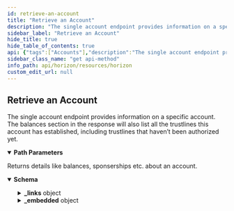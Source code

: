 ```yaml
---
id: retrieve-an-account
title: "Retrieve an Account"
description: "The single account endpoint provides information on a specific account. The balances section in the response will also list all the trustlines this account has established, including trustlines that haven’t been authorized yet."
sidebar_label: "Retrieve an Account"
hide_title: true
hide_table_of_contents: true
api: {"tags":["Accounts"],"description":"The single account endpoint provides information on a specific account. The balances section in the response will also list all the trustlines this account has established, including trustlines that haven’t been authorized yet.","operationId":"RetrieveAnAccount","parameters":[{"name":"account_id","in":"path","required":true,"description":"This account’s public key encoded in a base32 string representation.","schema":{"type":"string","example":"GDMQQNJM4UL7QIA66P7R2PZHMQINWZBM77BEBMHLFXD5JEUAHGJ7R4JZ"}}],"responses":{"200":{"description":"Returns details like balances, sponserships etc. about an account.","content":{"application/json":{"schema":{"allOf":[{"type":"object","properties":{"_links":{"type":"object","properties":{"self":{"type":"object","properties":{"href":{"type":"string","format":"link"},"templated":{"type":"boolean"}},"required":["href"],"title":"link"},"next":{"type":"object","properties":{"href":{"type":"string","format":"link"},"templated":{"type":"boolean"}},"required":["href"],"title":"link"},"prev":{"type":"object","properties":{"href":{"type":"string","format":"link"},"templated":{"type":"boolean"}},"required":["href"],"title":"link"}}}},"title":"Links"},{"type":"object","properties":{"_embedded":{"type":"object","properties":{"records":{"type":"array","items":{"type":"object","properties":{"_links":{"type":"object","properties":{"self":{"type":"object","properties":{"href":{"type":"string","format":"link"},"templated":{"type":"boolean"}},"required":["href"],"title":"link"},"transactions":{"type":"object","properties":{"href":{"type":"string","format":"link"},"templated":{"type":"boolean"}},"required":["href"],"title":"link"},"operations":{"type":"object","properties":{"href":{"type":"string","format":"link"},"templated":{"type":"boolean"}},"required":["href"],"title":"link"},"payments":{"type":"object","properties":{"href":{"type":"string","format":"link"},"templated":{"type":"boolean"}},"required":["href"],"title":"link"},"effects":{"type":"object","properties":{"href":{"type":"string","format":"link"},"templated":{"type":"boolean"}},"required":["href"],"title":"link"},"offers":{"type":"object","properties":{"href":{"type":"string","format":"link"},"templated":{"type":"boolean"}},"required":["href"],"title":"link"},"trades":{"type":"object","properties":{"href":{"type":"string","format":"link"},"templated":{"type":"boolean"}},"required":["href"],"title":"link"},"data":{"type":"object","properties":{"href":{"type":"string","format":"link"},"templated":{"type":"boolean"}},"required":["href"],"title":"link"}},"required":["self","transactions","operations","payments","effects","offers","trades","data"]},"id":{"type":"string","title":"id"},"account_id":{"type":"string","pattern":"G[A-Z0-9]{55}","title":"address"},"sequence":{"type":"string","pattern":"[0-9]+","title":"sequence"},"sequence_ledger":{"type":"integer","format":"uint32","title":"sequence_ledger"},"sequence_time":{"type":"string"},"subentry_count":{"type":"integer","format":"int32","title":"subentry_count"},"inflation_destination":{"type":"string","pattern":"G[A-Z0-9]{55}","title":"address"},"home_domain":{"type":"string"},"last_modified_ledger":{"type":"integer","format":"uint32","title":"last_modified_ledger"},"last_modified_time":{"type":"string"},"thresholds":{"type":"object","properties":{"low_threshold":{"type":"integer"},"med_threshold":{"type":"integer"},"high_threshold":{"type":"integer"}},"title":"thresholds"},"flags":{"type":"object","properties":{"auth_required":{"type":"boolean"},"auth_revocable":{"type":"boolean"},"auth_immutable":{"type":"boolean"},"auth_clawback_enabled":{"type":"boolean"}},"title":"flags"},"balances":{"type":"array","items":{"anyOf":[{"type":"object","properties":{"balance":{"type":"string","pattern":"[0-9]+\\.[0-9]{7}","title":"currency"},"liquidity_pool_id":{"type":"string"},"limit":{"type":"string","pattern":"[0-9]+\\.[0-9]{7}","title":"currency"},"buying_liabilites":{"type":"string","pattern":"[0-9]+\\.[0-9]{7}","title":"currency"},"selling_liabilites":{"type":"string","pattern":"[0-9]+\\.[0-9]{7}","title":"currency"},"sponser":{"type":"string"},"last_modified_ledger":{"type":"integer","format":"uint32","title":"last_modified_ledger"},"is_authorized":{"type":"boolean"},"is_authorized_to_maintain_liabilites":{"type":"boolean"},"is_clawback_enabled":{"type":"boolean"},"asset_type":{"type":"string","enum":["native"]}},"required":["balance","limit","asset_type","buying_liabilites","selling_liabilites","last_modified_ledger","is_authorized","is_authorized_to_maintain_liabilites","is_clawback_enabled"],"title":"BalanceLineNative"},{"type":"object","properties":{"balance":{"type":"string","pattern":"[0-9]+\\.[0-9]{7}","title":"currency"},"limit":{"type":"string","pattern":"[0-9]+\\.[0-9]{7}","title":"currency"},"buying_liabilites":{"type":"string","pattern":"[0-9]+\\.[0-9]{7}","title":"currency"},"selling_liabilites":{"type":"string","pattern":"[0-9]+\\.[0-9]{7}","title":"currency"},"sponser":{"type":"string","pattern":"G[A-Z0-9]{55}","title":"address"},"last_modified_ledger":{"type":"integer","format":"uint32","title":"last_modified_ledger"},"is_authorized":{"type":"boolean"},"is_authorized_to_maintain_liabilites":{"type":"boolean"},"is_clawback_enabled":{"type":"boolean"},"asset_type":{"type":"string","enum":["native","credit_alphanum4","credit_alphanum12"]},"asset_code":{"type":"string"},"asset_issuer":{"type":"string","pattern":"G[A-Z0-9]{55}","title":"address"}},"required":["balance","limit","asset_type","asset_code","asset_issuer","buying_liabilites","selling_liabilites","last_modified_ledger","is_authorized","is_authorized_to_maintain_liabilites","is_clawback_enabled"],"title":"BalanceLineAsset"},{"type":"object","properties":{"liquidity_pool_id":{"type":"string"},"asset_type":{"type":"string","enum":["liquidity_pool_shares"]},"balance":{"type":"string","pattern":"[0-9]+\\.[0-9]{7}","title":"currency"},"limit":{"type":"string","pattern":"[0-9]+\\.[0-9]{7}","title":"currency"},"last_modified_ledger":{"type":"integer","format":"uint32","title":"last_modified_ledger"},"sponser":{"type":"string","pattern":"G[A-Z0-9]{55}","title":"address"},"is_authorized":{"type":"boolean"},"is_authorized_to_maintain_liabilites":{"type":"boolean"},"is_clawback_enabled":{"type":"boolean"}},"required":["liquidity_pool_id","balance","limit","asset_type","last_modified_ledger","is_authorized","is_authorized_to_maintain_liabilites","is_clawback_enabled"],"title":"BalanceLineLiquidityPool"}]}},"signers":{"type":"array","items":{"type":"object","properties":{"key":{"type":"string","pattern":"G[A-Z0-9]{55}","title":"address"},"weight":{"type":"integer","format":"int32"},"type":{"type":"string","enum":["ed25519_public_key","sha256_hash","preauth_tx"]},"sponser":{"type":"string","pattern":"G[A-Z0-9]{55}","title":"address"}},"required":["key","weight","type"],"title":"signers"}},"data":{"type":"object"},"num_sponsoring":{"type":"integer"},"num_sponsered":{"type":"integer"},"sponser":{"type":"string","pattern":"G[A-Z0-9]{55}","title":"address"},"paging_token":{"type":"string"}},"required":["id","account_id","sequence","subentry_count","last_modified_ledger","last_modified_time","thresholds","flags","balances","signers","data","num_sponsoring","num_sponsered","paging_token"]}}}}},"title":"Account"}]},"examples":{"RetrieveAnAccount":{"value":{"_links":{"self":{"href":"https://horizon.stellar.org/accounts/GAYOLLLUIZE4DZMBB2ZBKGBUBZLIOYU6XFLW37GBP2VZD3ABNXCW4BVA"},"transactions":{"href":"https://horizon.stellar.org/accounts/GAYOLLLUIZE4DZMBB2ZBKGBUBZLIOYU6XFLW37GBP2VZD3ABNXCW4BVA/transactions{?cursor,limit,order}","templated":true},"operations":{"href":"https://horizon.stellar.org/accounts/GAYOLLLUIZE4DZMBB2ZBKGBUBZLIOYU6XFLW37GBP2VZD3ABNXCW4BVA/operations{?cursor,limit,order}","templated":true},"payments":{"href":"https://horizon.stellar.org/accounts/GAYOLLLUIZE4DZMBB2ZBKGBUBZLIOYU6XFLW37GBP2VZD3ABNXCW4BVA/payments{?cursor,limit,order}","templated":true},"effects":{"href":"https://horizon.stellar.org/accounts/GAYOLLLUIZE4DZMBB2ZBKGBUBZLIOYU6XFLW37GBP2VZD3ABNXCW4BVA/effects{?cursor,limit,order}","templated":true},"offers":{"href":"https://horizon.stellar.org/accounts/GAYOLLLUIZE4DZMBB2ZBKGBUBZLIOYU6XFLW37GBP2VZD3ABNXCW4BVA/offers{?cursor,limit,order}","templated":true},"trades":{"href":"https://horizon.stellar.org/accounts/GAYOLLLUIZE4DZMBB2ZBKGBUBZLIOYU6XFLW37GBP2VZD3ABNXCW4BVA/trades{?cursor,limit,order}","templated":true},"data":{"href":"https://horizon.stellar.org/accounts/GAYOLLLUIZE4DZMBB2ZBKGBUBZLIOYU6XFLW37GBP2VZD3ABNXCW4BVA/data/{key}","templated":true}},"id":"GAYOLLLUIZE4DZMBB2ZBKGBUBZLIOYU6XFLW37GBP2VZD3ABNXCW4BVA","account_id":"GAYOLLLUIZE4DZMBB2ZBKGBUBZLIOYU6XFLW37GBP2VZD3ABNXCW4BVA","sequence":"120192344791187470","subentry_count":5,"last_modified_ledger":28105812,"num_sponsoring":0,"num_sponsored":0,"thresholds":{"low_threshold":0,"med_threshold":0,"high_threshold":0},"flags":{"auth_required":false,"auth_revocable":false,"auth_immutable":false,"auth_clawback_enabled":false},"balances":[{"balance":"3.0000000","limit":"922337203685.4775807","buying_liabilities":"0.0000000","selling_liabilities":"0.0000000","last_modified_ledger":27984507,"is_authorized":true,"is_clawback_enabled":false,"asset_type":"credit_alphanum4","asset_code":"EURT","asset_issuer":"GAP5LETOV6YIE62YAM56STDANPRDO7ZFDBGSNHJQIYGGKSMOZAHOOS2S"},{"balance":"4.0000000","limit":"922337203685.4775807","buying_liabilities":"0.0000000","selling_liabilities":"0.0000000","last_modified_ledger":27985131,"is_authorized":true,"is_clawback_enabled":true,"asset_type":"credit_alphanum4","asset_code":"USD","asset_issuer":"GDUKMGUGDZQK6YHYA5Z6AY2G4XDSZPSZ3SW5UN3ARVMO6QSRDWP5YLEX"},{"balance":"72.8563792","buying_liabilities":"0.0000000","selling_liabilities":"0.0000000","asset_type":"native"}],"signers":[{"weight":1,"key":"GAYOLLLUIZE4DZMBB2ZBKGBUBZLIOYU6XFLW37GBP2VZD3ABNXCW4BVA","type":"ed25519_public_key"}],"data":{},"paging_token":""}}}}}}},"method":"get","path":"/accounts/{account_id}","servers":[{"url":"https://horizon.stellar.org","description":"The main network"},{"url":"https://horizon-testnet.stellar.org","description":"The test network"}],"info":{"title":"Horizon","version":"0.0.1"},"postman":{"name":"Retrieve an Account","description":{"content":"The single account endpoint provides information on a specific account. The balances section in the response will also list all the trustlines this account has established, including trustlines that haven’t been authorized yet.","type":"text/plain"},"url":{"path":["accounts",":account_id"],"host":["{{baseUrl}}"],"query":[],"variable":[{"disabled":false,"description":{"content":"(Required) This account’s public key encoded in a base32 string representation.","type":"text/plain"},"type":"any","value":"","key":"account_id"}]},"header":[{"key":"Accept","value":"application/json"}],"method":"GET"}}
sidebar_class_name: "get api-method"
info_path: api/horizon/resources/horizon
custom_edit_url: null
---
```



## Retrieve an Account



The single account endpoint provides information on a specific account. The balances section in the response will also list all the trustlines this account has established, including trustlines that haven’t been authorized yet.

<details style={{"marginBottom":"1rem"}} data-collapsed={false} open={true}><summary style={{}}><strong>Path Parameters</strong></summary><div><ul><ParamsItem className={"paramsItem"} param={{"name":"account_id","in":"path","required":true,"description":"This account’s public key encoded in a base32 string representation.","schema":{"type":"string","example":"GDMQQNJM4UL7QIA66P7R2PZHMQINWZBM77BEBMHLFXD5JEUAHGJ7R4JZ"}}}></ParamsItem></ul></div></details><div><ApiTabs><TabItem label={"200"} value={"200"}><div>

Returns details like balances, sponserships etc. about an account.

</div><div><MimeTabs schemaType={"response"}><TabItem label={"application/json"} value={"application/json"}><SchemaTabs><TabItem label={"Schema"} value={"Schema"}><details style={{}} data-collapsed={false} open={true}><summary style={{"textAlign":"left"}}><strong>Schema</strong></summary><div style={{"textAlign":"left","marginLeft":"1rem"}}></div><ul style={{"marginLeft":"1rem"}}><SchemaItem collapsible={true} className={"schemaItem"}><details style={{}}><summary style={{}}><strong>_links</strong><span style={{"opacity":"0.6"}}> object</span></summary><div style={{"marginLeft":"1rem"}}><SchemaItem collapsible={true} className={"schemaItem"}><details style={{}}><summary style={{}}><strong>self</strong><span style={{"opacity":"0.6"}}> object</span></summary><div style={{"marginLeft":"1rem"}}><SchemaItem collapsible={false} name={"href"} required={true} schemaName={"link"} qualifierMessage={undefined} schema={{"type":"string","format":"link"}}></SchemaItem><SchemaItem collapsible={false} name={"templated"} required={false} schemaName={"boolean"} qualifierMessage={undefined} schema={{"type":"boolean"}}></SchemaItem></div></details></SchemaItem><SchemaItem collapsible={true} className={"schemaItem"}><details style={{}}><summary style={{}}><strong>next</strong><span style={{"opacity":"0.6"}}> object</span></summary><div style={{"marginLeft":"1rem"}}><SchemaItem collapsible={false} name={"href"} required={true} schemaName={"link"} qualifierMessage={undefined} schema={{"type":"string","format":"link"}}></SchemaItem><SchemaItem collapsible={false} name={"templated"} required={false} schemaName={"boolean"} qualifierMessage={undefined} schema={{"type":"boolean"}}></SchemaItem></div></details></SchemaItem><SchemaItem collapsible={true} className={"schemaItem"}><details style={{}}><summary style={{}}><strong>prev</strong><span style={{"opacity":"0.6"}}> object</span></summary><div style={{"marginLeft":"1rem"}}><SchemaItem collapsible={false} name={"href"} required={true} schemaName={"link"} qualifierMessage={undefined} schema={{"type":"string","format":"link"}}></SchemaItem><SchemaItem collapsible={false} name={"templated"} required={false} schemaName={"boolean"} qualifierMessage={undefined} schema={{"type":"boolean"}}></SchemaItem></div></details></SchemaItem></div></details></SchemaItem><SchemaItem collapsible={true} className={"schemaItem"}><details style={{}}><summary style={{}}><strong>_embedded</strong><span style={{"opacity":"0.6"}}> object</span></summary><div style={{"marginLeft":"1rem"}}><SchemaItem collapsible={true} className={"schemaItem"}><details style={{}}><summary style={{}}><strong>records</strong><span style={{"opacity":"0.6"}}> object[]</span></summary><div style={{"marginLeft":"1rem"}}><li><div style={{"fontSize":"var(--ifm-code-font-size)","opacity":"0.6","marginLeft":"-.5rem","paddingBottom":".5rem"}}>Array [</div></li><SchemaItem collapsible={true} className={"schemaItem"}><details style={{}}><summary style={{}}><strong>_links</strong><span style={{"opacity":"0.6"}}> object</span></summary><div style={{"marginLeft":"1rem"}}><SchemaItem collapsible={true} className={"schemaItem"}><details style={{}}><summary style={{}}><strong>self</strong><span style={{"opacity":"0.6"}}> object</span><strong style={{"fontSize":"var(--ifm-code-font-size)","color":"var(--openapi-required)"}}> required</strong></summary><div style={{"marginLeft":"1rem"}}><SchemaItem collapsible={false} name={"href"} required={true} schemaName={"link"} qualifierMessage={undefined} schema={{"type":"string","format":"link"}}></SchemaItem><SchemaItem collapsible={false} name={"templated"} required={false} schemaName={"boolean"} qualifierMessage={undefined} schema={{"type":"boolean"}}></SchemaItem></div></details></SchemaItem><SchemaItem collapsible={true} className={"schemaItem"}><details style={{}}><summary style={{}}><strong>transactions</strong><span style={{"opacity":"0.6"}}> object</span><strong style={{"fontSize":"var(--ifm-code-font-size)","color":"var(--openapi-required)"}}> required</strong></summary><div style={{"marginLeft":"1rem"}}><SchemaItem collapsible={false} name={"href"} required={true} schemaName={"link"} qualifierMessage={undefined} schema={{"type":"string","format":"link"}}></SchemaItem><SchemaItem collapsible={false} name={"templated"} required={false} schemaName={"boolean"} qualifierMessage={undefined} schema={{"type":"boolean"}}></SchemaItem></div></details></SchemaItem><SchemaItem collapsible={true} className={"schemaItem"}><details style={{}}><summary style={{}}><strong>operations</strong><span style={{"opacity":"0.6"}}> object</span><strong style={{"fontSize":"var(--ifm-code-font-size)","color":"var(--openapi-required)"}}> required</strong></summary><div style={{"marginLeft":"1rem"}}><SchemaItem collapsible={false} name={"href"} required={true} schemaName={"link"} qualifierMessage={undefined} schema={{"type":"string","format":"link"}}></SchemaItem><SchemaItem collapsible={false} name={"templated"} required={false} schemaName={"boolean"} qualifierMessage={undefined} schema={{"type":"boolean"}}></SchemaItem></div></details></SchemaItem><SchemaItem collapsible={true} className={"schemaItem"}><details style={{}}><summary style={{}}><strong>payments</strong><span style={{"opacity":"0.6"}}> object</span><strong style={{"fontSize":"var(--ifm-code-font-size)","color":"var(--openapi-required)"}}> required</strong></summary><div style={{"marginLeft":"1rem"}}><SchemaItem collapsible={false} name={"href"} required={true} schemaName={"link"} qualifierMessage={undefined} schema={{"type":"string","format":"link"}}></SchemaItem><SchemaItem collapsible={false} name={"templated"} required={false} schemaName={"boolean"} qualifierMessage={undefined} schema={{"type":"boolean"}}></SchemaItem></div></details></SchemaItem><SchemaItem collapsible={true} className={"schemaItem"}><details style={{}}><summary style={{}}><strong>effects</strong><span style={{"opacity":"0.6"}}> object</span><strong style={{"fontSize":"var(--ifm-code-font-size)","color":"var(--openapi-required)"}}> required</strong></summary><div style={{"marginLeft":"1rem"}}><SchemaItem collapsible={false} name={"href"} required={true} schemaName={"link"} qualifierMessage={undefined} schema={{"type":"string","format":"link"}}></SchemaItem><SchemaItem collapsible={false} name={"templated"} required={false} schemaName={"boolean"} qualifierMessage={undefined} schema={{"type":"boolean"}}></SchemaItem></div></details></SchemaItem><SchemaItem collapsible={true} className={"schemaItem"}><details style={{}}><summary style={{}}><strong>offers</strong><span style={{"opacity":"0.6"}}> object</span><strong style={{"fontSize":"var(--ifm-code-font-size)","color":"var(--openapi-required)"}}> required</strong></summary><div style={{"marginLeft":"1rem"}}><SchemaItem collapsible={false} name={"href"} required={true} schemaName={"link"} qualifierMessage={undefined} schema={{"type":"string","format":"link"}}></SchemaItem><SchemaItem collapsible={false} name={"templated"} required={false} schemaName={"boolean"} qualifierMessage={undefined} schema={{"type":"boolean"}}></SchemaItem></div></details></SchemaItem><SchemaItem collapsible={true} className={"schemaItem"}><details style={{}}><summary style={{}}><strong>trades</strong><span style={{"opacity":"0.6"}}> object</span><strong style={{"fontSize":"var(--ifm-code-font-size)","color":"var(--openapi-required)"}}> required</strong></summary><div style={{"marginLeft":"1rem"}}><SchemaItem collapsible={false} name={"href"} required={true} schemaName={"link"} qualifierMessage={undefined} schema={{"type":"string","format":"link"}}></SchemaItem><SchemaItem collapsible={false} name={"templated"} required={false} schemaName={"boolean"} qualifierMessage={undefined} schema={{"type":"boolean"}}></SchemaItem></div></details></SchemaItem><SchemaItem collapsible={true} className={"schemaItem"}><details style={{}}><summary style={{}}><strong>data</strong><span style={{"opacity":"0.6"}}> object</span><strong style={{"fontSize":"var(--ifm-code-font-size)","color":"var(--openapi-required)"}}> required</strong></summary><div style={{"marginLeft":"1rem"}}><SchemaItem collapsible={false} name={"href"} required={true} schemaName={"link"} qualifierMessage={undefined} schema={{"type":"string","format":"link"}}></SchemaItem><SchemaItem collapsible={false} name={"templated"} required={false} schemaName={"boolean"} qualifierMessage={undefined} schema={{"type":"boolean"}}></SchemaItem></div></details></SchemaItem></div></details></SchemaItem><SchemaItem collapsible={false} name={"id"} required={true} schemaName={"id"} qualifierMessage={undefined} schema={{"type":"string","title":"id"}}></SchemaItem><SchemaItem collapsible={false} name={"account_id"} required={true} schemaName={"address"} qualifierMessage={"**Possible values:** Value must match regular expression `G[A-Z0-9]{55}`"} schema={{"type":"string","pattern":"G[A-Z0-9]{55}","title":"address"}}></SchemaItem><SchemaItem collapsible={false} name={"sequence"} required={true} schemaName={"sequence"} qualifierMessage={"**Possible values:** Value must match regular expression `[0-9]+`"} schema={{"type":"string","pattern":"[0-9]+","title":"sequence"}}></SchemaItem><SchemaItem collapsible={false} name={"sequence_ledger"} required={false} schemaName={"uint32"} qualifierMessage={undefined} schema={{"type":"integer","format":"uint32","title":"sequence_ledger"}}></SchemaItem><SchemaItem collapsible={false} name={"sequence_time"} required={false} schemaName={"string"} qualifierMessage={undefined} schema={{"type":"string"}}></SchemaItem><SchemaItem collapsible={false} name={"subentry_count"} required={true} schemaName={"int32"} qualifierMessage={undefined} schema={{"type":"integer","format":"int32","title":"subentry_count"}}></SchemaItem><SchemaItem collapsible={false} name={"inflation_destination"} required={false} schemaName={"address"} qualifierMessage={"**Possible values:** Value must match regular expression `G[A-Z0-9]{55}`"} schema={{"type":"string","pattern":"G[A-Z0-9]{55}","title":"address"}}></SchemaItem><SchemaItem collapsible={false} name={"home_domain"} required={false} schemaName={"string"} qualifierMessage={undefined} schema={{"type":"string"}}></SchemaItem><SchemaItem collapsible={false} name={"last_modified_ledger"} required={true} schemaName={"uint32"} qualifierMessage={undefined} schema={{"type":"integer","format":"uint32","title":"last_modified_ledger"}}></SchemaItem><SchemaItem collapsible={false} name={"last_modified_time"} required={true} schemaName={"string"} qualifierMessage={undefined} schema={{"type":"string"}}></SchemaItem><SchemaItem collapsible={true} className={"schemaItem"}><details style={{}}><summary style={{}}><strong>thresholds</strong><span style={{"opacity":"0.6"}}> object</span><strong style={{"fontSize":"var(--ifm-code-font-size)","color":"var(--openapi-required)"}}> required</strong></summary><div style={{"marginLeft":"1rem"}}><SchemaItem collapsible={false} name={"low_threshold"} required={false} schemaName={"integer"} qualifierMessage={undefined} schema={{"type":"integer"}}></SchemaItem><SchemaItem collapsible={false} name={"med_threshold"} required={false} schemaName={"integer"} qualifierMessage={undefined} schema={{"type":"integer"}}></SchemaItem><SchemaItem collapsible={false} name={"high_threshold"} required={false} schemaName={"integer"} qualifierMessage={undefined} schema={{"type":"integer"}}></SchemaItem></div></details></SchemaItem><SchemaItem collapsible={true} className={"schemaItem"}><details style={{}}><summary style={{}}><strong>flags</strong><span style={{"opacity":"0.6"}}> object</span><strong style={{"fontSize":"var(--ifm-code-font-size)","color":"var(--openapi-required)"}}> required</strong></summary><div style={{"marginLeft":"1rem"}}><SchemaItem collapsible={false} name={"auth_required"} required={false} schemaName={"boolean"} qualifierMessage={undefined} schema={{"type":"boolean"}}></SchemaItem><SchemaItem collapsible={false} name={"auth_revocable"} required={false} schemaName={"boolean"} qualifierMessage={undefined} schema={{"type":"boolean"}}></SchemaItem><SchemaItem collapsible={false} name={"auth_immutable"} required={false} schemaName={"boolean"} qualifierMessage={undefined} schema={{"type":"boolean"}}></SchemaItem><SchemaItem collapsible={false} name={"auth_clawback_enabled"} required={false} schemaName={"boolean"} qualifierMessage={undefined} schema={{"type":"boolean"}}></SchemaItem></div></details></SchemaItem><SchemaItem collapsible={true} className={"schemaItem"}><details style={{}}><summary style={{}}><strong>balances</strong><span style={{"opacity":"0.6"}}> object[]</span><strong style={{"fontSize":"var(--ifm-code-font-size)","color":"var(--openapi-required)"}}> required</strong></summary><div style={{"marginLeft":"1rem"}}><li><div style={{"fontSize":"var(--ifm-code-font-size)","opacity":"0.6","marginLeft":"-.5rem","paddingBottom":".5rem"}}>Array [</div></li><li><span className={"badge badge--info"}>anyOf</span><SchemaTabs><TabItem label={"BalanceLineNative"} value={"0-item-properties"}><SchemaItem collapsible={false} name={"balance"} required={true} schemaName={"currency"} qualifierMessage={"**Possible values:** Value must match regular expression `[0-9]+\\.[0-9]{7}`"} schema={{"type":"string","pattern":"[0-9]+\\.[0-9]{7}","title":"currency"}}></SchemaItem><SchemaItem collapsible={false} name={"liquidity_pool_id"} required={false} schemaName={"string"} qualifierMessage={undefined} schema={{"type":"string"}}></SchemaItem><SchemaItem collapsible={false} name={"limit"} required={true} schemaName={"currency"} qualifierMessage={"**Possible values:** Value must match regular expression `[0-9]+\\.[0-9]{7}`"} schema={{"type":"string","pattern":"[0-9]+\\.[0-9]{7}","title":"currency"}}></SchemaItem><SchemaItem collapsible={false} name={"buying_liabilites"} required={true} schemaName={"currency"} qualifierMessage={"**Possible values:** Value must match regular expression `[0-9]+\\.[0-9]{7}`"} schema={{"type":"string","pattern":"[0-9]+\\.[0-9]{7}","title":"currency"}}></SchemaItem><SchemaItem collapsible={false} name={"selling_liabilites"} required={true} schemaName={"currency"} qualifierMessage={"**Possible values:** Value must match regular expression `[0-9]+\\.[0-9]{7}`"} schema={{"type":"string","pattern":"[0-9]+\\.[0-9]{7}","title":"currency"}}></SchemaItem><SchemaItem collapsible={false} name={"sponser"} required={false} schemaName={"string"} qualifierMessage={undefined} schema={{"type":"string"}}></SchemaItem><SchemaItem collapsible={false} name={"last_modified_ledger"} required={true} schemaName={"uint32"} qualifierMessage={undefined} schema={{"type":"integer","format":"uint32","title":"last_modified_ledger"}}></SchemaItem><SchemaItem collapsible={false} name={"is_authorized"} required={true} schemaName={"boolean"} qualifierMessage={undefined} schema={{"type":"boolean"}}></SchemaItem><SchemaItem collapsible={false} name={"is_authorized_to_maintain_liabilites"} required={true} schemaName={"boolean"} qualifierMessage={undefined} schema={{"type":"boolean"}}></SchemaItem><SchemaItem collapsible={false} name={"is_clawback_enabled"} required={true} schemaName={"boolean"} qualifierMessage={undefined} schema={{"type":"boolean"}}></SchemaItem><SchemaItem collapsible={false} name={"asset_type"} required={true} schemaName={"string"} qualifierMessage={"**Possible values:** [`native`]"} schema={{"type":"string","enum":["native"]}}></SchemaItem></TabItem><TabItem label={"BalanceLineAsset"} value={"1-item-properties"}><SchemaItem collapsible={false} name={"balance"} required={true} schemaName={"currency"} qualifierMessage={"**Possible values:** Value must match regular expression `[0-9]+\\.[0-9]{7}`"} schema={{"type":"string","pattern":"[0-9]+\\.[0-9]{7}","title":"currency"}}></SchemaItem><SchemaItem collapsible={false} name={"limit"} required={true} schemaName={"currency"} qualifierMessage={"**Possible values:** Value must match regular expression `[0-9]+\\.[0-9]{7}`"} schema={{"type":"string","pattern":"[0-9]+\\.[0-9]{7}","title":"currency"}}></SchemaItem><SchemaItem collapsible={false} name={"buying_liabilites"} required={true} schemaName={"currency"} qualifierMessage={"**Possible values:** Value must match regular expression `[0-9]+\\.[0-9]{7}`"} schema={{"type":"string","pattern":"[0-9]+\\.[0-9]{7}","title":"currency"}}></SchemaItem><SchemaItem collapsible={false} name={"selling_liabilites"} required={true} schemaName={"currency"} qualifierMessage={"**Possible values:** Value must match regular expression `[0-9]+\\.[0-9]{7}`"} schema={{"type":"string","pattern":"[0-9]+\\.[0-9]{7}","title":"currency"}}></SchemaItem><SchemaItem collapsible={false} name={"sponser"} required={false} schemaName={"address"} qualifierMessage={"**Possible values:** Value must match regular expression `G[A-Z0-9]{55}`"} schema={{"type":"string","pattern":"G[A-Z0-9]{55}","title":"address"}}></SchemaItem><SchemaItem collapsible={false} name={"last_modified_ledger"} required={true} schemaName={"uint32"} qualifierMessage={undefined} schema={{"type":"integer","format":"uint32","title":"last_modified_ledger"}}></SchemaItem><SchemaItem collapsible={false} name={"is_authorized"} required={true} schemaName={"boolean"} qualifierMessage={undefined} schema={{"type":"boolean"}}></SchemaItem><SchemaItem collapsible={false} name={"is_authorized_to_maintain_liabilites"} required={true} schemaName={"boolean"} qualifierMessage={undefined} schema={{"type":"boolean"}}></SchemaItem><SchemaItem collapsible={false} name={"is_clawback_enabled"} required={true} schemaName={"boolean"} qualifierMessage={undefined} schema={{"type":"boolean"}}></SchemaItem><SchemaItem collapsible={false} name={"asset_type"} required={true} schemaName={"string"} qualifierMessage={"**Possible values:** [`native`, `credit_alphanum4`, `credit_alphanum12`]"} schema={{"type":"string","enum":["native","credit_alphanum4","credit_alphanum12"]}}></SchemaItem><SchemaItem collapsible={false} name={"asset_code"} required={true} schemaName={"string"} qualifierMessage={undefined} schema={{"type":"string"}}></SchemaItem><SchemaItem collapsible={false} name={"asset_issuer"} required={true} schemaName={"address"} qualifierMessage={"**Possible values:** Value must match regular expression `G[A-Z0-9]{55}`"} schema={{"type":"string","pattern":"G[A-Z0-9]{55}","title":"address"}}></SchemaItem></TabItem><TabItem label={"BalanceLineLiquidityPool"} value={"2-item-properties"}><SchemaItem collapsible={false} name={"liquidity_pool_id"} required={true} schemaName={"string"} qualifierMessage={undefined} schema={{"type":"string"}}></SchemaItem><SchemaItem collapsible={false} name={"asset_type"} required={true} schemaName={"string"} qualifierMessage={"**Possible values:** [`liquidity_pool_shares`]"} schema={{"type":"string","enum":["liquidity_pool_shares"]}}></SchemaItem><SchemaItem collapsible={false} name={"balance"} required={true} schemaName={"currency"} qualifierMessage={"**Possible values:** Value must match regular expression `[0-9]+\\.[0-9]{7}`"} schema={{"type":"string","pattern":"[0-9]+\\.[0-9]{7}","title":"currency"}}></SchemaItem><SchemaItem collapsible={false} name={"limit"} required={true} schemaName={"currency"} qualifierMessage={"**Possible values:** Value must match regular expression `[0-9]+\\.[0-9]{7}`"} schema={{"type":"string","pattern":"[0-9]+\\.[0-9]{7}","title":"currency"}}></SchemaItem><SchemaItem collapsible={false} name={"last_modified_ledger"} required={true} schemaName={"uint32"} qualifierMessage={undefined} schema={{"type":"integer","format":"uint32","title":"last_modified_ledger"}}></SchemaItem><SchemaItem collapsible={false} name={"sponser"} required={false} schemaName={"address"} qualifierMessage={"**Possible values:** Value must match regular expression `G[A-Z0-9]{55}`"} schema={{"type":"string","pattern":"G[A-Z0-9]{55}","title":"address"}}></SchemaItem><SchemaItem collapsible={false} name={"is_authorized"} required={true} schemaName={"boolean"} qualifierMessage={undefined} schema={{"type":"boolean"}}></SchemaItem><SchemaItem collapsible={false} name={"is_authorized_to_maintain_liabilites"} required={true} schemaName={"boolean"} qualifierMessage={undefined} schema={{"type":"boolean"}}></SchemaItem><SchemaItem collapsible={false} name={"is_clawback_enabled"} required={true} schemaName={"boolean"} qualifierMessage={undefined} schema={{"type":"boolean"}}></SchemaItem></TabItem></SchemaTabs></li><li><div style={{"fontSize":"var(--ifm-code-font-size)","opacity":"0.6","marginLeft":"-.5rem"}}>]</div></li></div></details></SchemaItem><SchemaItem collapsible={true} className={"schemaItem"}><details style={{}}><summary style={{}}><strong>signers</strong><span style={{"opacity":"0.6"}}> object[]</span><strong style={{"fontSize":"var(--ifm-code-font-size)","color":"var(--openapi-required)"}}> required</strong></summary><div style={{"marginLeft":"1rem"}}><li><div style={{"fontSize":"var(--ifm-code-font-size)","opacity":"0.6","marginLeft":"-.5rem","paddingBottom":".5rem"}}>Array [</div></li><SchemaItem collapsible={false} name={"key"} required={true} schemaName={"address"} qualifierMessage={"**Possible values:** Value must match regular expression `G[A-Z0-9]{55}`"} schema={{"type":"string","pattern":"G[A-Z0-9]{55}","title":"address"}}></SchemaItem><SchemaItem collapsible={false} name={"weight"} required={true} schemaName={"int32"} qualifierMessage={undefined} schema={{"type":"integer","format":"int32"}}></SchemaItem><SchemaItem collapsible={false} name={"type"} required={true} schemaName={"string"} qualifierMessage={"**Possible values:** [`ed25519_public_key`, `sha256_hash`, `preauth_tx`]"} schema={{"type":"string","enum":["ed25519_public_key","sha256_hash","preauth_tx"]}}></SchemaItem><SchemaItem collapsible={false} name={"sponser"} required={false} schemaName={"address"} qualifierMessage={"**Possible values:** Value must match regular expression `G[A-Z0-9]{55}`"} schema={{"type":"string","pattern":"G[A-Z0-9]{55}","title":"address"}}></SchemaItem><li><div style={{"fontSize":"var(--ifm-code-font-size)","opacity":"0.6","marginLeft":"-.5rem"}}>]</div></li></div></details></SchemaItem><SchemaItem collapsible={false} name={"data"} required={true} schemaName={"object"} qualifierMessage={undefined} schema={{"type":"object"}}></SchemaItem><SchemaItem collapsible={false} name={"num_sponsoring"} required={true} schemaName={"integer"} qualifierMessage={undefined} schema={{"type":"integer"}}></SchemaItem><SchemaItem collapsible={false} name={"num_sponsered"} required={true} schemaName={"integer"} qualifierMessage={undefined} schema={{"type":"integer"}}></SchemaItem><SchemaItem collapsible={false} name={"sponser"} required={false} schemaName={"address"} qualifierMessage={"**Possible values:** Value must match regular expression `G[A-Z0-9]{55}`"} schema={{"type":"string","pattern":"G[A-Z0-9]{55}","title":"address"}}></SchemaItem><SchemaItem collapsible={false} name={"paging_token"} required={true} schemaName={"string"} qualifierMessage={undefined} schema={{"type":"string"}}></SchemaItem><li><div style={{"fontSize":"var(--ifm-code-font-size)","opacity":"0.6","marginLeft":"-.5rem"}}>]</div></li></div></details></SchemaItem></div></details></SchemaItem></ul></details></TabItem><TabItem label={"Example (from schema)"} value={"Example (from schema)"}><ResponseSamples responseExample={"{\n  \"_links\": {\n    \"self\": {\n      \"href\": \"string\",\n      \"templated\": true\n    },\n    \"next\": {\n      \"href\": \"string\",\n      \"templated\": true\n    },\n    \"prev\": {\n      \"href\": \"string\",\n      \"templated\": true\n    }\n  },\n  \"_embedded\": {\n    \"records\": [\n      {\n        \"_links\": {\n          \"self\": {\n            \"href\": \"string\",\n            \"templated\": true\n          },\n          \"transactions\": {\n            \"href\": \"string\",\n            \"templated\": true\n          },\n          \"operations\": {\n            \"href\": \"string\",\n            \"templated\": true\n          },\n          \"payments\": {\n            \"href\": \"string\",\n            \"templated\": true\n          },\n          \"effects\": {\n            \"href\": \"string\",\n            \"templated\": true\n          },\n          \"offers\": {\n            \"href\": \"string\",\n            \"templated\": true\n          },\n          \"trades\": {\n            \"href\": \"string\",\n            \"templated\": true\n          },\n          \"data\": {\n            \"href\": \"string\",\n            \"templated\": true\n          }\n        },\n        \"id\": \"string\",\n        \"account_id\": \"string\",\n        \"sequence\": \"string\",\n        \"sequence_ledger\": 0,\n        \"sequence_time\": \"string\",\n        \"subentry_count\": 0,\n        \"inflation_destination\": \"string\",\n        \"home_domain\": \"string\",\n        \"last_modified_ledger\": 0,\n        \"last_modified_time\": \"string\",\n        \"thresholds\": {\n          \"low_threshold\": 0,\n          \"med_threshold\": 0,\n          \"high_threshold\": 0\n        },\n        \"flags\": {\n          \"auth_required\": true,\n          \"auth_revocable\": true,\n          \"auth_immutable\": true,\n          \"auth_clawback_enabled\": true\n        },\n        \"balances\": [\n          {\n            \"balance\": \"string\",\n            \"liquidity_pool_id\": \"string\",\n            \"limit\": \"string\",\n            \"buying_liabilites\": \"string\",\n            \"selling_liabilites\": \"string\",\n            \"sponser\": \"string\",\n            \"last_modified_ledger\": 0,\n            \"is_authorized\": true,\n            \"is_authorized_to_maintain_liabilites\": true,\n            \"is_clawback_enabled\": true,\n            \"asset_type\": \"native\"\n          },\n          {\n            \"balance\": \"string\",\n            \"limit\": \"string\",\n            \"buying_liabilites\": \"string\",\n            \"selling_liabilites\": \"string\",\n            \"sponser\": \"string\",\n            \"last_modified_ledger\": 0,\n            \"is_authorized\": true,\n            \"is_authorized_to_maintain_liabilites\": true,\n            \"is_clawback_enabled\": true,\n            \"asset_type\": \"native\",\n            \"asset_code\": \"string\",\n            \"asset_issuer\": \"string\"\n          },\n          {\n            \"liquidity_pool_id\": \"string\",\n            \"asset_type\": \"liquidity_pool_shares\",\n            \"balance\": \"string\",\n            \"limit\": \"string\",\n            \"last_modified_ledger\": 0,\n            \"sponser\": \"string\",\n            \"is_authorized\": true,\n            \"is_authorized_to_maintain_liabilites\": true,\n            \"is_clawback_enabled\": true\n          }\n        ],\n        \"signers\": [\n          {\n            \"key\": \"string\",\n            \"weight\": 0,\n            \"type\": \"ed25519_public_key\",\n            \"sponser\": \"string\"\n          }\n        ],\n        \"data\": {},\n        \"num_sponsoring\": 0,\n        \"num_sponsered\": 0,\n        \"sponser\": \"string\",\n        \"paging_token\": \"string\"\n      }\n    ]\n  }\n}"} language={"json"}></ResponseSamples></TabItem><TabItem label={"RetrieveAnAccount"} value={"RetrieveAnAccount"}><ResponseSamples responseExample={"{\n  \"_links\": {\n    \"self\": {\n      \"href\": \"https://horizon.stellar.org/accounts/GAYOLLLUIZE4DZMBB2ZBKGBUBZLIOYU6XFLW37GBP2VZD3ABNXCW4BVA\"\n    },\n    \"transactions\": {\n      \"href\": \"https://horizon.stellar.org/accounts/GAYOLLLUIZE4DZMBB2ZBKGBUBZLIOYU6XFLW37GBP2VZD3ABNXCW4BVA/transactions{?cursor,limit,order}\",\n      \"templated\": true\n    },\n    \"operations\": {\n      \"href\": \"https://horizon.stellar.org/accounts/GAYOLLLUIZE4DZMBB2ZBKGBUBZLIOYU6XFLW37GBP2VZD3ABNXCW4BVA/operations{?cursor,limit,order}\",\n      \"templated\": true\n    },\n    \"payments\": {\n      \"href\": \"https://horizon.stellar.org/accounts/GAYOLLLUIZE4DZMBB2ZBKGBUBZLIOYU6XFLW37GBP2VZD3ABNXCW4BVA/payments{?cursor,limit,order}\",\n      \"templated\": true\n    },\n    \"effects\": {\n      \"href\": \"https://horizon.stellar.org/accounts/GAYOLLLUIZE4DZMBB2ZBKGBUBZLIOYU6XFLW37GBP2VZD3ABNXCW4BVA/effects{?cursor,limit,order}\",\n      \"templated\": true\n    },\n    \"offers\": {\n      \"href\": \"https://horizon.stellar.org/accounts/GAYOLLLUIZE4DZMBB2ZBKGBUBZLIOYU6XFLW37GBP2VZD3ABNXCW4BVA/offers{?cursor,limit,order}\",\n      \"templated\": true\n    },\n    \"trades\": {\n      \"href\": \"https://horizon.stellar.org/accounts/GAYOLLLUIZE4DZMBB2ZBKGBUBZLIOYU6XFLW37GBP2VZD3ABNXCW4BVA/trades{?cursor,limit,order}\",\n      \"templated\": true\n    },\n    \"data\": {\n      \"href\": \"https://horizon.stellar.org/accounts/GAYOLLLUIZE4DZMBB2ZBKGBUBZLIOYU6XFLW37GBP2VZD3ABNXCW4BVA/data/{key}\",\n      \"templated\": true\n    }\n  },\n  \"id\": \"GAYOLLLUIZE4DZMBB2ZBKGBUBZLIOYU6XFLW37GBP2VZD3ABNXCW4BVA\",\n  \"account_id\": \"GAYOLLLUIZE4DZMBB2ZBKGBUBZLIOYU6XFLW37GBP2VZD3ABNXCW4BVA\",\n  \"sequence\": \"120192344791187470\",\n  \"subentry_count\": 5,\n  \"last_modified_ledger\": 28105812,\n  \"num_sponsoring\": 0,\n  \"num_sponsored\": 0,\n  \"thresholds\": {\n    \"low_threshold\": 0,\n    \"med_threshold\": 0,\n    \"high_threshold\": 0\n  },\n  \"flags\": {\n    \"auth_required\": false,\n    \"auth_revocable\": false,\n    \"auth_immutable\": false,\n    \"auth_clawback_enabled\": false\n  },\n  \"balances\": [\n    {\n      \"balance\": \"3.0000000\",\n      \"limit\": \"922337203685.4775807\",\n      \"buying_liabilities\": \"0.0000000\",\n      \"selling_liabilities\": \"0.0000000\",\n      \"last_modified_ledger\": 27984507,\n      \"is_authorized\": true,\n      \"is_clawback_enabled\": false,\n      \"asset_type\": \"credit_alphanum4\",\n      \"asset_code\": \"EURT\",\n      \"asset_issuer\": \"GAP5LETOV6YIE62YAM56STDANPRDO7ZFDBGSNHJQIYGGKSMOZAHOOS2S\"\n    },\n    {\n      \"balance\": \"4.0000000\",\n      \"limit\": \"922337203685.4775807\",\n      \"buying_liabilities\": \"0.0000000\",\n      \"selling_liabilities\": \"0.0000000\",\n      \"last_modified_ledger\": 27985131,\n      \"is_authorized\": true,\n      \"is_clawback_enabled\": true,\n      \"asset_type\": \"credit_alphanum4\",\n      \"asset_code\": \"USD\",\n      \"asset_issuer\": \"GDUKMGUGDZQK6YHYA5Z6AY2G4XDSZPSZ3SW5UN3ARVMO6QSRDWP5YLEX\"\n    },\n    {\n      \"balance\": \"72.8563792\",\n      \"buying_liabilities\": \"0.0000000\",\n      \"selling_liabilities\": \"0.0000000\",\n      \"asset_type\": \"native\"\n    }\n  ],\n  \"signers\": [\n    {\n      \"weight\": 1,\n      \"key\": \"GAYOLLLUIZE4DZMBB2ZBKGBUBZLIOYU6XFLW37GBP2VZD3ABNXCW4BVA\",\n      \"type\": \"ed25519_public_key\"\n    }\n  ],\n  \"data\": {},\n  \"paging_token\": \"\"\n}"} language={"json"}></ResponseSamples></TabItem></SchemaTabs></TabItem></MimeTabs></div></TabItem></ApiTabs></div>
      